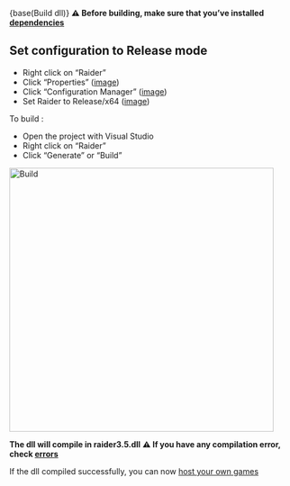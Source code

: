 {base(Build dll)}
**⚠️ Before building, make sure that you've installed [dependencies](dependencies.md)**

## Set configuration to Release mode

- Right click on "Raider" 
- Click "Properties" ([image](../assets/Properties.png))
- Click "Configuration Manager" ([image](../assets/Configuration_manager.png))
- Set Raider to Release/x64 ([image](../assets/Configuration_manager_2.png))

To build :

- Open the project with Visual Studio
- Right click on "Raider"
- Click "Generate" or "Build"

<img src="../assets/Build.png" alt="Build"  width="469">

**The dll will compile in raider3.5\Raider\bin\Release\Raider.dll**
**⚠️ If you have any compilation error, check [errors](errors.md)**

If the dll compiled successfully, you can now [host your own games](host.md)